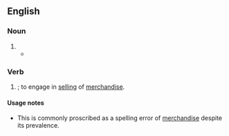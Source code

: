 ==English==

===Noun===
{{en-noun|-}}

# {{alternative spelling of|en|merchandise}}
#* {{quote-book|en|year=1854|author=Henry A. Stern|title=Dawnings of Light in the East|url=https://archive.org/stream/dawningsoflighti00steruoft#page/46/mode/2up|page=46
|passage=They have their stored booths in every bazaar, occupy all the principal caravanseries with their''' merchandize''', and entirely control the business of bankerage and monopolies.}}

===Verb===
{{en-verb|merchandizes|merchandizing|merchandized}}

# {{lb|en|US}} {{alternative spelling of|en|merchandise|nodot=true}}; to engage in [[selling]] of [[merchandise]].

====Usage notes====
* This is commonly proscribed as a spelling error of [[merchandise]] despite its prevalence.
{{unreferenced}}
